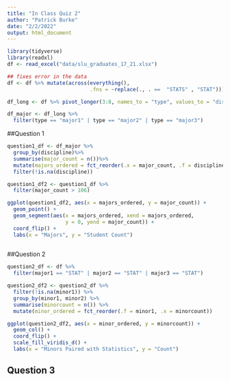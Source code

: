 ```yaml
---
title: "In Class Quiz 2"
author: "Patrick Burke"
date: "2/2/2022"
output: html_document
---
```


```r
library(tidyverse)
library(readxl)
df <- read_excel("data/slu_graduates_17_21.xlsx")

## fixes error in the data
df <- df %>% mutate(across(everything(),
                           .fns = ~replace(., . ==  "STATS" , "STAT")))

df_long <- df %>% pivot_longer(3:8, names_to = "type", values_to = "discipline")

df_major <- df_long %>% 
  filter(type == "major1" | type == "major2" | type == "major3")
```

##Question 1
```r
question1_df <- df_major %>%
  group_by(discipline)%>%
  summarise(major_count = n())%>%
  mutate(majors_ordered = fct_reorder(.x = major_count, .f = discipline))%>%
  filter(!is.na(discipline))

question1_df2 <- question1_df %>%
  filter(major_count > 106)

ggplot(question1_df2, aes(x = majors_ordered, y = major_count)) +
  geom_point() +
  geom_segment(aes(x = majors_ordered, xend = majors_ordered,
                   y = 0, yend = major_count)) + 
  coord_flip() +
  labs(x = "Majors", y = "Student Count")
  
```

##Question 2

```r
question2_df <- df %>%
  filter(major1 == "STAT" | major2 == "STAT" | major3 == "STAT")

question2_df2 <- question2_df %>%
  filter(!is.na(minor1)) %>%
  group_by(minor1, minor2) %>%
  summarise(minorcount = n()) %>%
  mutate(minor_ordered = fct_reorder(.f = minor1, .x = minorcount))

ggplot(question2_df2, aes(x = minor_ordered, y = minorcount)) +
  geom_col() + 
  coord_flip() + 
  scale_fill_viridis_d() +
  labs(x = "Minors Paired with Statistics", y = "Count")
```

## Question 3




